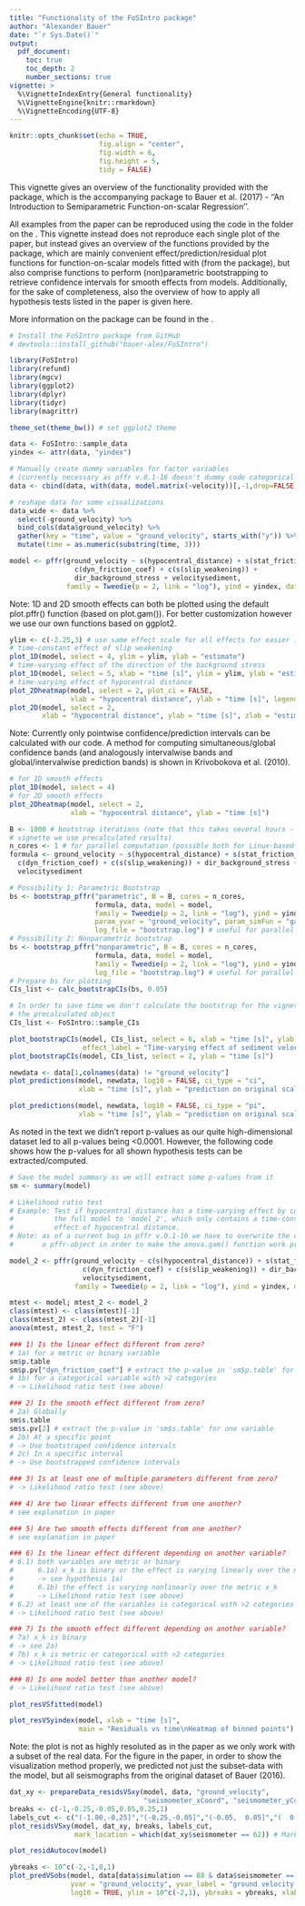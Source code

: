 ```yaml
---
title: "Functionality of the FoSIntro package"
author: "Alexander Bauer"
date: "`r Sys.Date()`"
output: 
  pdf_document:
    toc: true
    toc_depth: 2
    number_sections: true
vignette: >
  %\VignetteIndexEntry{General functionality}
  %\VignetteEngine{knitr::rmarkdown}
  %\VignetteEncoding{UTF-8}
---
```


```r
knitr::opts_chunk$set(echo = TRUE,
                      fig.align = "center",
                      fig.width = 6,
                      fig.height = 5,
                      tidy = FALSE)
```


\pagebreak
\section{Introduction}
This vignette gives an overview of the functionality provided with the \texttt{FoSIntro} \texttt{R} package, which is the accompanying package to Bauer et al. (2017) - ''An Introduction to Semiparametric Function-on-scalar Regression''.


All examples from the paper can be reproduced using the code in the \texttt{\_examples} folder on the \href{https://github.com/bauer-alex/FoSIntro}{GitHub repository}. This vignette instead does not reproduce each single plot of the paper, but instead gives an overview of the functions provided by the package, which are mainly convenient effect/prediction/residual plot functions for function-on-scalar models fitted with \texttt{pffr} (from the \texttt{refund} package), but also comprise functions to perform (non)parametric bootstrapping to retrieve confidence intervals for smooth effects from \texttt{pffr} models. Additionally, for the sake of completeness, also the overview of how to apply all hypothesis tests listed in the paper is given here.


More information on the package can be found in the \href{https://github.com/bauer-alex/FoSIntro}{GitHub repository}.


\pagebreak
\section{Preparations}

\subsection{General preparations}
```r
# Install the FoSIntro package from GitHub
# devtools::install_github("bauer-alex/FoSIntro")

library(FoSIntro)
library(refund)
library(mgcv)
library(ggplot2)
library(dplyr)
library(tidyr)
library(magrittr)
```

```r
theme_set(theme_bw()) # set ggplot2 theme
```


\subsection{Data preparation}
```r
data <- FoSIntro::sample_data
yindex <- attr(data, "yindex")

# Manually create dummy variables for factor variables
# (currently necessary as pffr v.0.1-16 doesn't dummy code categorical variables correctly)
data <- cbind(data, with(data, model.matrix(~velocity))[,-1,drop=FALSE])

# reshape data for some visualizations
data_wide <- data %>%
  select(-ground_velocity) %>%
  bind_cols(data$ground_velocity) %>%
  gather(key = "time", value = "ground_velocity", starts_with("y")) %>%
  mutate(time = as.numeric(substring(time, 3)))
```

\subsection{Fit the function-on-scalar model with pffr()}

```r
model <- pffr(ground_velocity ~ s(hypocentral_distance) + s(stat_friction_coef) +
                c(dyn_friction_coef) + c(s(slip_weakening)) +
                dir_background_stress + velocitysediment,
              family = Tweedie(p = 2, link = "log"), yind = yindex, data = data)
```



\pagebreak
\section{Effect plots}
Note: 1D and 2D smooth effects can both be plotted using the default plot.pffr() function (based on plot.gam()). For better customization however we use our own functions based on ggplot2.

```r
ylim <- c(-2.25,3) # use same effect scale for all effects for easier interpretation
# time-constant effect of slip weakening
plot_1D(model, select = 4, ylim = ylim, ylab = "estimate")
# time-varying effect of the direction of the background stress
plot_1D(model, select = 5, xlab = "time [s]", ylim = ylim, ylab = "estimate")
# time-varying effect of hypocentral distance
plot_2Dheatmap(model, select = 2, plot_ci = FALSE,
               xlab = "hypocentral distance", ylab = "time [s]", legend_limits = ylim)
plot_2D(model, select = 2,
        xlab = "hypocentral distance", ylab = "time [s]", zlab = "estimate")
```



\pagebreak
\section{Uncertainty quantification}
Note: Currently only pointwise confidence/prediction intervals can be calculated with our code. A method for computing simultaneous/global confidence bands (and analogously intervalwise bands and global/intervalwise prediction bands) is shown in Krivobokova et al. (2010).

\subsection{Confidence intervals after Marra \& Wood (2012)}
```r
# for 1D smooth effects
plot_1D(model, select = 4)
# for 2D smooth effects
plot_2Dheatmap(model, select = 2,
               xlab = "hypocentral distance", ylab = "time [s]")
```

\subsection{Bootstrapped confidence intervals}
```r
B <- 1000 # bootstrap iterations (note that this takes several hours - for the
# vignette we use precalculated results)
n_cores <- 1 # for parallel computation (possible both for Linux-based systems and Windows)
formula <- ground_velocity ~ s(hypocentral_distance) + s(stat_friction_coef) +
  c(dyn_friction_coef) + c(s(slip_weakening)) + dir_background_stress +
  velocitysediment
```

```r
# Possibility 1: Parametric Bootstrap
bs <- bootstrap_pffr("parametric", B = B, cores = n_cores,
                     formula, data, model = model,
                     family = Tweedie(p = 2, link = "log"), yind = yindex,
                     param_yvar = "ground_velocity", param_simFun = "gamma", param_yMinValue = 0.01,
                     log_file = "bootstrap.log") # useful for parallel computation
# Possibility 2: Nonparametric bootstrap
bs <- bootstrap_pffr("nonparametric", B = B, cores = n_cores,
                     formula, data, model = model,
                     family = Tweedie(p = 2, link = "log"), yind = yindex,
                     log_file = "bootstrap.log") # useful for parallel computation
# Prepare bs for plotting
CIs_list <- calc_bootstrapCIs(bs, 0.05)
```

```r
# In order to save time we don't calculate the bootstrap for the vignette, but instead load
# the precalculated object
CIs_list <- FoSIntro::sample_CIs
```


```r
plot_bootstrapCIs(model, CIs_list, select = 6, xlab = "time [s]", ylab = "estimate",
                  effect_label = "Time-varying effect of sediment velocity")
plot_bootstrapCIs(model, CIs_list, select = 2, ylab = "time [s]")
```


\pagebreak
\subsection{Confidence intervals for the predicted mean}
```r
newdata <- data[1,colnames(data) != "ground_velocity"]
plot_predictions(model, newdata, log10 = FALSE, ci_type = "ci",
                 xlab = "time [s]", ylab = "prediction on original scale")
```

\pagebreak
\subsection{Prediction intervals}
```r
plot_predictions(model, newdata, log10 = FALSE, ci_type = "pi",
                 xlab = "time [s]", ylab = "prediction on original scale")
```


\pagebreak
\section{Hypothesis testing}
As noted in the text we didn't report p-values as our quite high-dimensional dataset led to all p-values being <0.0001. However, the following code shows how the p-values for all shown hypothesis tests can be extracted/computed.
```r
# Save the model summary as we will extract some p-values from it
sm <- summary(model)
```

\subsection*{Likelihood-Ratio test}
```r
# Likelihood ratio test
# Example: Test if hypocentral_distance has a time-varying effect by comparing
#          the full model to 'model_2', which only contains a time-constant
#          effect of hypocentral distance.
# Note: as of a current bug in pffr v.0.1-16 we have to overwrite the class of
#       a pffr-object in order to make the anova.gam() function work properly
```

```r
model_2 <- pffr(ground_velocity ~ c(s(hypocentral_distance)) + s(stat_friction_coef) +
                  c(dyn_friction_coef) + c(s(slip_weakening)) + dir_background_stress +
                  velocitysediment,
                family = Tweedie(p = 2, link = "log"), yind = yindex, data = data)
```

```r
mtest <- model; mtest_2 <- model_2
class(mtest) <- class(mtest)[-1]
class(mtest_2) <- class(mtest_2)[-1]
anova(mtest, mtest_2, test = "F")
```

\subsection*{Other tests}
```r
### 1) Is the linear effect different from zero?
# 1a) for a metric or binary variable
sm$p.table
sm$p.pv["dyn_friction_coef"] # extract the p-value in 'sm$p.table' for one variable
# 1b) for a categorical variable with >2 categories
# -> Likelihood ratio test (see above)

### 2) Is the smooth effect different from zero?
# 2a) Globally
sm$s.table
sm$s.pv[2] # extract the p-value in 'sm$s.table' for one variable
# 2b) At a specific point
# -> Use bootstraped confidence intervals
# 2c) In a specific interval
# -> Use bootstrapped confidence intervals

### 3) Is at least one of multiple parameters different from zero?
# -> Likelihood ratio test (see above)

### 4) Are two linear effects different from one another?
# see explanation in paper

### 5) Are two smooth effects different from one another?
# see explanation in paper

### 6) Is the linear effect different depending on another variable?
# 6.1) both variables are metric or binary
#      6.1a) x_k is binary or the effect is varying linearly over the metric x_k
#      -> see hypothesis 1a)
#      6.1b) the effect is varying nonlinearly over the metric x_k
#      -> Likelihood ratio test (see above)
# 6.2) at least one of the variables is categorical with >2 categories
# -> Likelihood ratio test (see above)

### 7) Is the smooth effect different depending on another variable?
# 7a) x_k is binary
# -> see 2a)
# 7b) x_k is metric or categorical with >2 categories
# -> Likelihood ratio test (see above)

### 8) Is one model better than another model?
# -> Likelihood ratio test (see above)
```



\pagebreak
\section{Model evaluation}
\subsection{Residual plots}
\subsection*{Residuals vs fitted values}
```r
plot_resVSfitted(model)
```

\subsection*{Residuals vs the function domain (here: time)}
```r
plot_resVSyindex(model, xlab = "time [s]",
                 main = "Residuals vs time\nHeatmap of binned points")
```

\subsection*{Residuals vs space}
Note: the plot is not as highly resoluted as in the paper as we only work with a subset of the real data. For the figure in the paper, in order to show the visualization method properly, we predicted not just the subset-data with the model, but all seismographs from the original dataset of Bauer (2016).
```r
dat_xy <- prepareData_residsVSxy(model, data, "ground_velocity", 
                                 "seismometer_xCoord", "seismometer_yCoord")
breaks <- c(-1,-0.25,-0.05,0.05,0.25,1)
labels_cut <- c("(-1.00,-0,25]","(-0.25,-0.05]","(-0.05,  0.05]","(  0.05,  0.25]","(  0.25,  1.00]")
plot_residsVSxy(model, dat_xy, breaks, labels_cut,
                mark_location = which(dat_xy$seismometer == 62)) # Mark epicenter
```

\subsection*{Residual autocovariance}
```r
plot_residAutocov(model)
```

\pagebreak
\subsection{Prediction plots}
\subsection*{Compare predictions with observations}
```r
ybreaks <- 10^c(-2,-1,0,1)
plot_predVSobs(model, data[data$simulation == 88 & data$seismometer == 62,],
               yvar = "ground_velocity", yvar_label = "ground velocity [m/s]",
               log10 = TRUE, ylim = 10^c(-2,1), ybreaks = ybreaks, xlab = "time [s]")
```

